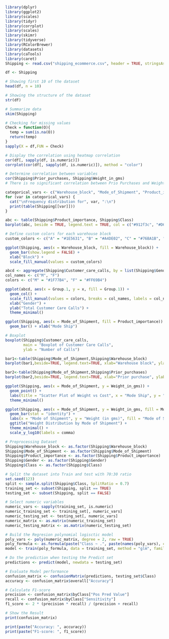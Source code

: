 ```{r}
library(dplyr)
library(ggplot2)
library(scales)
library(tidyr)
library(corrplot)
library(scales)
library(skimr)
library(tidyverse)
library(RColorBrewer)
library(datasets)
library(caTools)
library(caret)
Shipping <- read.csv("shipping_ecommerce.csv", header = TRUE, stringsAsFactors = FALSE)
```

```{r}
df <- Shipping

# Showing first 10 of the dataset
head(df, n = 10)
```
```{r}
# Showing the structure of the dataset
str(df)
```
```{r}
# Summarize data
skim(Shipping)
```
```{r}
# Checking for missing values
Check = function(O){
  temp = sum(is.na(O))
  return(temp)
}
sapply(X = df,FUN = Check)
```
```{r}
# Display the correlation using heatmap correlation
cor(df[, sapply(df, is.numeric)])
corrplot(cor(df[, sapply(df, is.numeric)]), method = "color")
```
```{r}
# Determine correlation between variables
cor(Shipping$Prior_purchases, Shipping$Weight_in_gms)
# There is no significant correlation between Prio Purchases and Weight 
```

```{r}
categorical_vars <- c("Warehouse_block", "Mode_of_Shipment", "Product_importance", "Gender", "Class")
for (var in categorical_vars) {
  cat("\nFrequency distribution for", var, ":\n")
  print(table(Shipping[[var]]))
}
```





```{r}
abc <- table(Shipping$Product_importance, Shipping$Class)
barplot(abc, beside = TRUE, legend.text = TRUE, col = c("#912f3c", "#D6BD68", "#023020"), names.arg = c("Late", "On-time"))
```
```{r}
# Define custom colors for each warehouse block
custom_colors <- c("A" = "#1E5631", "B" = "#A4DE02", "C" = "#76BA1B", "D" = "#4C9A2A", "E" = "#ACDF87", "F" = "#68BB59")

ggplot(Shipping, aes(x = Warehouse_block, fill = Warehouse_block)) +
  geom_bar(show.legend = FALSE) +
  xlab("Block") +
  scale_fill_manual(values = custom_colors)
```

```{r}
abcd <- aggregate(Shipping$Customer_care_calls, by = list(Shipping$Gender), FUN = sum)
col_names <- c("M", "F")
colors <- c("M" = "#1F77B4", "F" = "#FF69B4")

ggplot(abcd, aes(x = Group.1, y = x, fill = Group.1)) +
  geom_col() +
  scale_fill_manual(values = colors, breaks = col_names, labels = col_names) +
  xlab("Gender") +
  ylab("Total Customer Care Calls") +
  theme_minimal()
```
```{r}
ggplot(Shipping, aes(x = Mode_of_Shipment, fill = Product_importance)) +
  geom_bar() + xlab("Mode Ship")
```
```{r}
# Boxplot
boxplot(Shipping$Customer_care_calls, 
        main = "Boxplot of Customer Care Calls",
        ylab = "Number of Calls")
```
```{r}
bar1<-table(Shipping$Mode_of_Shipment,Shipping$Warehouse_block)
barplot(bar1,beside=TRUE, legend.text=TRUE, xlab="Warehouse block", ylab="Quantity",main = "Ways of shipment to ammount of inventory in warehouse", col = 1:3)
```
```{r}
bar2<-table(Shipping$Mode_of_Shipment,Shipping$Prior_purchases)
barplot(bar2,beside=TRUE, legend.text=TRUE, xlab="Prior purchase", ylab="Quantity",main = "Ammount of prior purchase in ways of shipments", col = 1:3)
```
```{r}
ggplot(Shipping, aes(x = Mode_of_Shipment, y = Weight_in_gms)) +
  geom_point() +
  labs(title = "Scatter Plot of Weight vs Cost", x = "Mode Ship", y = "Weight") +
  theme_minimal()
```
```{r}
ggplot(Shipping, aes(x = Mode_of_Shipment, y = Weight_in_gms, fill = Mode_of_Shipment)) +
  geom_bar(stat = "identity") +
  labs(x = "Mode of Shipment", y = "Weight (in gms)", fill = "Mode of Shipment") +
  ggtitle("Weight Distribution by Mode of Shipment") +
  theme_minimal() +
  scale_y_log10(labels = comma)
```







```{r}
# Preprocessing Dataset
Shipping$Warehouse_block <- as.factor(Shipping$Warehouse_block)
Shipping$Mode_of_Shipment <- as.factor(Shipping$Mode_of_Shipment)
Shipping$Product_importance <- as.factor(Shipping$Product_importance)
Shipping$Gender <- as.factor(Shipping$Gender)
Shipping$Class <- as.factor(Shipping$Class)
```
```{r}
# Split the dataset into Train and test with 70:30 ratio
set.seed(123)
split <- sample.split(Shipping$Class, SplitRatio = 0.7)
training_set <- subset(Shipping, split == TRUE)
testing_set <- subset(Shipping, split == FALSE)

# Select numeric variables
numeric_vars <- sapply(training_set, is.numeric)
numeric_training_set <- training_set[, numeric_vars]
numeric_testing_set <- testing_set[, numeric_vars]
numeric_matrix <- as.matrix(numeric_training_set)
numeric_testing_matrix <- as.matrix(numeric_testing_set)
```
```{r}
# Build the Regresion polynomial logisctic model
poly_vars <- poly(numeric_matrix, degree = 2, raw = TRUE)
poly_formula <- as.formula(paste("Class ~ .", paste(names(poly_vars), collapse = "+")))
model <- train(poly_formula, data = training_set, method = "glm", family = "binomial", trControl = trainControl(method = "cv", number = 5))
```
```{r}
# Do the prediction when testing the Predict set
predictions <- predict(model, newdata = testing_set)
```
```{r}
# Evaluate Model performance
confusion_matrix <- confusionMatrix(predictions, testing_set$Class)
accuracy <- confusion_matrix$overall["Accuracy"]
```
```{r}
# Calculate F1-score
precision <- confusion_matrix$byClass["Pos Pred Value"]
recall <- confusion_matrix$byClass["Sensitivity"]
f1_score <- 2 * (precision * recall) / (precision + recall)
```
```{r}
# Show the Result
print(confusion_matrix)
```
```{r}
print(paste("Accuracy: ", accuracy))
print(paste("F1-score: ", f1_score))
```








